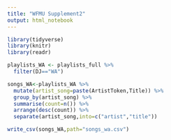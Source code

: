 ```yaml
---
title: "WFMU Supplement2"
output: html_notebook
---
```

 

```r
library(tidyverse)
library(knitr)
library(readr)

playlists_WA <- playlists_full %>% 
  filter(DJ=="WA")

songs_WA<-playlists_WA %>% 
  mutate(artist_song=paste(ArtistToken,Title)) %>% 
  group_by(artist_song) %>% 
  summarise(count=n()) %>% 
  arrange(desc(count)) %>% 
  separate(artist_song,into=c("artist","title"))

write_csv(songs_WA,path="songs_wa.csv")
```
